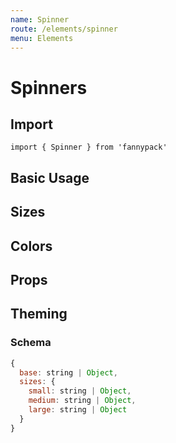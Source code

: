 ```yaml
---
name: Spinner
route: /elements/spinner
menu: Elements
---
```



# Spinners

## Import

`import { Spinner } from 'fannypack'`

## Basic Usage

<Playground>
  <Spinner />
</Playground>

## Sizes

<Playground>
  <Spinner size="small" />
  <Spinner />
  <Spinner size="medium" />
  <Spinner size="large" />
</Playground>

## Colors

<Playground>
  <Spinner palette="success" />
  <Spinner palette="danger" />
  <Spinner palette="warning" />
</Playground>


## Props

<PropsTable of={Spinner} />

## Theming

### Schema

```jsx
{
  base: string | Object,
  sizes: {
    small: string | Object,
    medium: string | Object,
    large: string | Object
  }
}
```
